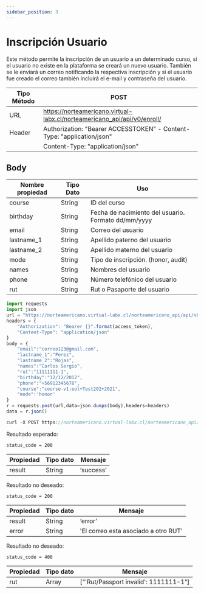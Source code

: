 ```yaml
---
sidebar_position: 3
---
```


# Inscripción Usuario

Este método permite la inscripción de un usuario a un determinado curso, si el usuario no existe en la plataforma se creará un nuevo usuario. También se le enviará un correo notificando la respectiva inscripción y si el usuario fue creado el correo también incluirá el e-mail y contraseña del usuario.

| Tipo Método       | POST    |
|-------------------|-------------|
| URL               | https://norteamericano.virtual-labx.cl/norteamericano_api/api/v0/enroll/|
| Header            | Authorization: "Bearer ACCESSTOKEN" - Content-Type: "application/json"    |
|      |  Content-Type: "application/json"    |

## Body

| Nombre propiedad | Tipo Dato | Uso |
| ------------- | --------- | --------------------------------------------- |
| course       | String    | ID del curso |
| birthday       | String    | Fecha de nacimiento del usuario. Formato dd/mm/yyyy |
| email       | String    | Correo del usuario |
| lastname_1       | String    | Apellido paterno del usuario |
| lastname_2       | String    | Apellido materno del usuario |
| mode       | String    | Tipo de inscripción. (honor, audit) |
| names       | String    | Nombres del usuario  |
| phone       | String    | Número telefónico del usuario |
| rut       | String    | Rut o Pasaporte del usuario  |

```jsx title="Ejemplo consulta python"
import requests
import json
url = "https://norteamericano.virtual-labx.cl/norteamericano_api/api/v0/enroll/"
headers = {
    "Authorization": "Bearer {}".format(access_token),
    "Content-Type": "application/json"
}
body = {
    "email":"correo123@gmail.com",
    "lastname_1":"Perez",
    "lastname_2":"Rojas",
    "names":"Carlos Sergio",
    "rut":"11111111-1",
    "birthday":"12/12/2012",
    "phone":"+56912345678",
    "course":"course-v1:eol+Test202+2021",
    "mode":'honor'
}
r = requests.post(url,data=json.dumps(body),headers=headers)
data = r.json()

```

```jsx title="Ejemplo consulta curl"
curl -X POST https://norteamericano.virtual-labx.cl/norteamericano_api/api/v0/enroll/ -H 'Content-Type: application/json' -H 'Authorization: Bearer ACCESSTOKEN' -d '{"email":"correo123@gmail.com","lastname_1":"Perez","lastname_2":"Rojas","names":"Carlos","rut":"11111111-1","birthday":"12/12/2012","phone":"+56912345678","course":"course-v1:eol+Test202+2021","mode":"honor"}'
```

Resultado esperado:

    status_code = 200

| Propiedad |Tipo dato  | Mensaje |
| --------------- | --------- | --------- |
| result       | String   | ‘success’ |

Resultado no deseado:

    status_code = 200

| Propiedad |Tipo dato  | Mensaje |
| --------------- | --------- | --------- |
| result       | String   | ‘error’ |
| error       | String   | 'El correo esta asociado a otro RUT' |

Resultado no deseado:

    status_code = 400

| Propiedad |Tipo dato  | Mensaje |
| --------------- | --------- | --------- |
| rut       | Array   | [“'Rut/Passport invalid': 1111111-1“] |